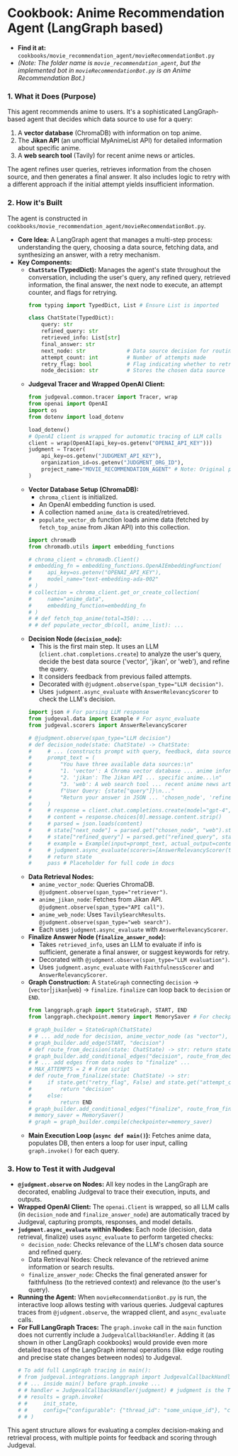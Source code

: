 # Cookbook: Anime Recommendation Agent (LangGraph based)

*   **Find it at:** `cookbooks/movie_recommendation_agent/movieRecommendationBot.py`
*   *(Note: The folder name is `movie_recommendation_agent`, but the implemented bot in `movieRecommendationBot.py` is an Anime Recommendation Bot.)*

### 1. What it Does (Purpose)

This agent recommends anime to users. It's a sophisticated LangGraph-based agent that decides which data source to use for a query:
1.  A **vector database** (ChromaDB) with information on top anime.
2.  The **Jikan API** (an unofficial MyAnimeList API) for detailed information about specific anime.
3.  A **web search tool** (Tavily) for recent anime news or articles.

The agent refines user queries, retrieves information from the chosen source, and then generates a final answer. It also includes logic to retry with a different approach if the initial attempt yields insufficient information.

### 2. How it's Built

The agent is constructed in `cookbooks/movie_recommendation_agent/movieRecommendationBot.py`.

*   **Core Idea:** A LangGraph agent that manages a multi-step process: understanding the query, choosing a data source, fetching data, and synthesizing an answer, with a retry mechanism.
*   **Key Components:**
    *   **`ChatState` (TypedDict):** Manages the agent's state throughout the conversation, including the user's query, any refined query, retrieved information, the final answer, the next node to execute, an attempt counter, and flags for retrying.
        ```python
        from typing import TypedDict, List # Ensure List is imported

        class ChatState(TypedDict):
            query: str
            refined_query: str
            retrieved_info: List[str]
            final_answer: str
            next_node: str             # Data source decision for routing
            attempt_count: int         # Number of attempts made
            retry_flag: bool           # Flag indicating whether to retry
            node_decision: str         # Stores the chosen data source
        ```
    *   **Judgeval Tracer and Wrapped OpenAI Client:**
        ```python
        from judgeval.common.tracer import Tracer, wrap
        from openai import OpenAI 
        import os
        from dotenv import load_dotenv

        load_dotenv()
        # OpenAI client is wrapped for automatic tracing of LLM calls
        client = wrap(OpenAI(api_key=os.getenv("OPENAI_API_KEY"))) 
        judgment = Tracer(
            api_key=os.getenv("JUDGMENT_API_KEY"),
            organization_id=os.getenv("JUDGMENT_ORG_ID"),
            project_name="MOVIE_RECOMMENDATION_AGENT" # Note: Original project name
        )
        ```
    *   **Vector Database Setup (ChromaDB):**
        *   `chroma_client` is initialized.
        *   An OpenAI embedding function is used.
        *   A collection named `anime_data` is created/retrieved.
        *   `populate_vector_db` function loads anime data (fetched by `fetch_top_anime` from Jikan API) into this collection.
        ```python
        import chromadb
        from chromadb.utils import embedding_functions

        # chroma_client = chromadb.Client()
        # embedding_fn = embedding_functions.OpenAIEmbeddingFunction(
        #     api_key=os.getenv("OPENAI_API_KEY"),
        #     model_name="text-embedding-ada-002"
        # )
        # collection = chroma_client.get_or_create_collection(
        #     name="anime_data",
        #     embedding_function=embedding_fn
        # )
        # # def fetch_top_anime(total=350): ... 
        # # def populate_vector_db(coll, anime_list): ...
        ```
    *   **Decision Node (`decision_node`):**
        *   This is the first main step. It uses an LLM (`client.chat.completions.create`) to analyze the user's query, decide the best data source ('vector', 'jikan', or 'web'), and refine the query.
        *   It considers feedback from previous failed attempts.
        *   Decorated with `@judgment.observe(span_type="LLM decision")`.
        *   Uses `judgment.async_evaluate` with `AnswerRelevancyScorer` to check the LLM's decision.
        ```python
        import json # For parsing LLM response
        from judgeval.data import Example # For async_evaluate
        from judgeval.scorers import AnswerRelevancyScorer

        # @judgment.observe(span_type="LLM decision")
        # def decision_node(state: ChatState) -> ChatState:
        #     # ... (constructs prompt with query, feedback, data source options) ...
        #     prompt_text = (
        #         "You have three available data sources:\n"
        #         "1. 'vector': A Chroma vector database ... anime information.\n"
        #         "2. 'jikan': The Jikan API ... specific anime...\n"
        #         "3. 'web': A web search tool ... recent anime news articles.\n..."
        #         f"User Query: {state["query"]}\n..."
        #         "Return your answer in JSON ... 'chosen_node', 'refined_query'..."
        #     )
        #     # response = client.chat.completions.create(model="gpt-4", messages=[...])
        #     # content = response.choices[0].message.content.strip()
        #     # parsed = json.loads(content)
        #     # state["next_node"] = parsed.get("chosen_node", "web").strip().lower()
        #     # state["refined_query"] = parsed.get("refined_query", state["query"]).strip()
        #     # example = Example(input=prompt_text, actual_output=content)
        #     # judgment.async_evaluate(scorers=[AnswerRelevancyScorer(threshold=0.5)], example=example, model="gpt-4.1")
        #     # return state
        #     pass # Placeholder for full code in docs
        ```
    *   **Data Retrieval Nodes:**
        *   `anime_vector_node`: Queries ChromaDB. `@judgment.observe(span_type="retriever")`.
        *   `anime_jikan_node`: Fetches from Jikan API. `@judgment.observe(span_type="API call")`.
        *   `anime_web_node`: Uses `TavilySearchResults`. `@judgment.observe(span_type="web search")`.
        *   Each uses `judgment.async_evaluate` with `AnswerRelevancyScorer`.
    *   **Finalize Answer Node (`finalize_answer_node`):**
        *   Takes `retrieved_info`, uses an LLM to evaluate if info is sufficient, generate a final answer, or suggest keywords for retry.
        *   Decorated with `@judgment.observe(span_type="LLM evaluation")`.
        *   Uses `judgment.async_evaluate` with `FaithfulnessScorer` and `AnswerRelevancyScorer`.
    *   **Graph Construction:** A `StateGraph` connecting `decision` -> (`vector`|`jikan`|`web`) -> `finalize`. `finalize` can loop back to `decision` or `END`.
        ```python
        from langgraph.graph import StateGraph, START, END
        from langgraph.checkpoint.memory import MemorySaver # For checkpointer

        # graph_builder = StateGraph(ChatState)
        # # ... add_node for decision, anime_vector_node (as "vector"), anime_jikan_node (as "jikan"), etc. ...
        # graph_builder.add_edge(START, "decision")
        # def route_from_decision(state: ChatState) -> str: return state["next_node"]
        # graph_builder.add_conditional_edges("decision", route_from_decision, {...})
        # # ... add edges from data nodes to "finalize" ...
        # MAX_ATTEMPTS = 2 # From script
        # def route_from_finalize(state: ChatState) -> str:
        #     if state.get("retry_flag", False) and state.get("attempt_count", 0) < MAX_ATTEMPTS:
        #         return "decision"
        #     else:
        #         return END
        # graph_builder.add_conditional_edges("finalize", route_from_finalize, {...})
        # memory_saver = MemorySaver()
        # graph = graph_builder.compile(checkpointer=memory_saver)
        ```
    *   **Main Execution Loop (`async def main()`):** Fetches anime data, populates DB, then enters a loop for user input, calling `graph.invoke()` for each query.

### 3. How to Test it with Judgeval

*   **`@judgment.observe` on Nodes:** All key nodes in the LangGraph are decorated, enabling Judgeval to trace their execution, inputs, and outputs.
*   **Wrapped OpenAI Client:** The `openai.Client` is wrapped, so all LLM calls (in `decision_node` and `finalize_answer_node`) are automatically traced by Judgeval, capturing prompts, responses, and model details.
*   **`judgment.async_evaluate` within Nodes:** Each node (decision, data retrieval, finalize) uses `async_evaluate` to perform targeted checks:
    *   `decision_node`: Checks relevance of the LLM's chosen data source and refined query.
    *   Data Retrieval Nodes: Check relevance of the retrieved anime information or search results.
    *   `finalize_answer_node`: Checks the final generated answer for faithfulness (to the retrieved context) and relevance (to the user's query).
*   **Running the Agent:** When `movieRecommendationBot.py` is run, the interactive loop allows testing with various queries. Judgeval captures traces from `@judgment.observe`, the wrapped client, and `async_evaluate` calls.
*   **For Full LangGraph Traces:** The `graph.invoke` call in the `main` function does not currently include a `JudgevalCallbackHandler`. Adding it (as shown in other LangGraph cookbooks) would provide even more detailed traces of the LangGraph internal operations (like edge routing and precise state changes between nodes) to Judgeval.
    ```python
    # To add full LangGraph tracing in main():
    # from judgeval.integrations.langgraph import JudgevalCallbackHandler
    # # ... inside main() before graph.invoke ...
    # # handler = JudgevalCallbackHandler(judgment) # judgment is the Tracer instance
    # # results = graph.invoke(
    # #     init_state,
    # #     config={"configurable": {"thread_id": "some_unique_id"}, "callbacks": [handler]}
    # # )
    ```

This agent structure allows for evaluating a complex decision-making and retrieval process, with multiple points for feedback and scoring through Judgeval.

